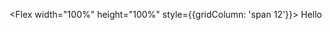 
<SEO title="Gatsby Starter Kormsen Core" />

<Flex width="100%" height="100%" style={{gridColumn: 'span 12'}}>
    <Heading>Hello</Heading>
</Flex>






















<!-- # Gatsby Starter Kormsen Core

[Documentation](https://github.com/kiastorm/gatsby-theme-kormsen) about the Kormsen themes and starters is available on Github.

This is the "core" theme that acts as a base for all other Kormsen themes and starters. It is intended to be barebones and serve as a blank canvas on top of which child themes and starters can be easily scaffolded.

I built this because it was something I needed to accelerate my workflow for freelance projects and assume others would also find it useful.

---

## Markdown Test

### Paragraphs and Line Breaks

A paragraph is simply one or more consecutive lines of text, separated
by one or more blank lines. (A blank line is any line that looks like a
blank line -- a line containing nothing but spaces or tabs is considered
blank.) Normal paragraphs should not be indented with spaces or tabs.

The implication of the "one or more consecutive lines of text" rule is
that Markdown supports "hard-wrapped" text paragraphs. This differs
significantly from most other text-to-HTML formatters (including Movable
Type's "Convert Line Breaks" option) which translate every line break
character in a paragraph into a `<br />` tag.

When you _do_ want to insert a `<br />` break tag using Markdown, you
end a line with two or more spaces, then type return.

### Headers

Headers are specified using hash marks, e.g. `# H1` or `### H3`.

# H1

## H2

### H3

#### H4

##### H5

###### H6

### Blockquotes

Markdown uses email-style `>` characters for blockquoting. If you're
familiar with quoting passages of text in an email message, then you
know how to create a blockquote in Markdown. It looks best if you hard
wrap the text and put a `>` before every line:

> This is a blockquote with two paragraphs. Lorem ipsum dolor sit amet,
> consectetuer adipiscing elit. Aliquam hendrerit mi posuere lectus.
> Vestibulum enim wisi, viverra nec, fringilla in, laoreet vitae, risus.
>
> Donec sit amet nisl. Aliquam semper ipsum sit amet velit. Suspendisse
> id sem consectetuer libero luctus adipiscing.

Markdown allows you to be lazy and only put the `>` before the first
line of a hard-wrapped paragraph:

> This is a blockquote with two paragraphs. Lorem ipsum dolor sit amet,
> consectetuer adipiscing elit. Aliquam hendrerit mi posuere lectus.
> Vestibulum enim wisi, viverra nec, fringilla in, laoreet vitae, risus.

> Donec sit amet nisl. Aliquam semper ipsum sit amet velit. Suspendisse
> id sem consectetuer libero luctus adipiscing.

Blockquotes can be nested (i.e. a blockquote-in-a-blockquote) by
adding additional levels of `>`:

> This is the first level of quoting.
>
> > This is nested blockquote.
>
> Back to the first level.

Blockquotes can contain other Markdown elements, including headers, lists,
and code blocks:

> ## This is a header.
>
> 1.  This is the first list item.
> 2.  This is the second list item.
>
> Here's some example code:
>
>     return shell_exec("echo $input | $markdown_script");

Any decent text editor should make email-style quoting easy. For
example, with BBEdit, you can make a selection and choose Increase
Quote Level from the Text menu.

<section id="anchor1">
  <h3>Anchor 1</h3>
  <p>
    Lorem ipsum dolor sit amet, consectetur adipiscing elit. Sed luctus
    vestibulum aliquam. Duis sapien est, elementum sed ultrices nec, pharetra et
    magna. Pellentesque quis nulla et neque fringilla ornare eget mollis nisi.
    Aliquam erat volutpat. Donec tempus porttitor mi, ut semper urna posuere
    nec. In in turpis in dui consequat viverra. Nam efficitur luctus tortor, non
    ultricies felis ullamcorper vitae. Nullam sapien tellus, tempor in dolor in,
    tincidunt fermentum nunc. Integer vestibulum et odio non rutrum. Quisque
    porta semper augue. Ut rhoncus, neque a interdum ultrices, diam quam
    fermentum nisl, quis congue velit purus ac velit. Interdum et malesuada
    fames ac ante ipsum primis in faucibus.
  </p>
</section>

### Lists

Markdown supports ordered (numbered) and unordered (bulleted) lists.

Unordered lists use asterisks, pluses, and hyphens -- interchangably
-- as list markers:

- Red
- Green
- Blue

Ordered lists use numbers followed by periods:

1.  Bird
2.  McHale
3.  Parish

To make lists look nice, you can wrap items with hanging indents:

- Lorem ipsum dolor sit amet, consectetuer adipiscing elit.
  Aliquam hendrerit mi posuere lectus. Vestibulum enim wisi,
  viverra nec, fringilla in, laoreet vitae, risus.
- Donec sit amet nisl. Aliquam semper ipsum sit amet velit.
  Suspendisse id sem consectetuer libero luctus adipiscing.

### Code Blocks

Pre-formatted code blocks are used for writing about programming or
markup source code. Rather than forming normal paragraphs, the lines
of a code block are interpreted literally. Markdown wraps a code block
in both `<pre>` and `<code>` tags.

To produce a code block in Markdown, simply indent every line of the
block by at least 4 spaces or 1 tab.

This is a normal paragraph:

    This is a code block.

Here is an example of AppleScript:

    tell application "Foo"
        beep
    end tell

A code block continues until it reaches a line that is not indented
(or the end of the article).

Within a code block, ampersands (`&`) and angle brackets (`<` and `>`)
are automatically converted into HTML entities. This makes it very
easy to include example HTML source code using Markdown -- just paste
it and indent it, and Markdown will handle the hassle of encoding the
ampersands and angle brackets. For example, this:

    <div class="footer">
        &copy; 2004 Foo Corporation
    </div>

Regular Markdown syntax is not processed within code blocks. E.g.,
asterisks are just literal asterisks within a code block. This means
it's also easy to use Markdown to write about Markdown's own syntax.

```
tell application "Foo"
    beep
end tell
```

### Links

Markdown supports two style of links: _inline_ and _reference_.

In both styles, the link text is delimited by [square brackets].

To create an inline link, use a set of regular parentheses immediately
after the link text's closing square bracket. Inside the parentheses,
put the URL where you want the link to point, along with an _optional_
title for the link, surrounded in quotes. For example:

This is [an example](http://example.com/) inline link.

[This link](http://example.net/) has no title attribute.

### Emphasis

Markdown treats asterisks (`*`) and underscores (`_`) as indicators of
emphasis. Text wrapped with one `*` or `_` will be wrapped with an
HTML `<em>` tag; double `*`'s or `_`'s will be wrapped with an HTML
`<strong>` tag. E.g., this input:

_single asterisks_

_single underscores_

**double asterisks**

**double underscores**

### Code

To indicate a span of code, wrap it with backtick quotes (`` ` ``).
Unlike a pre-formatted code block, a code span indicates code within a
normal paragraph. For example:

Use the `printf()` function.

### Heading Rows

---

---

---

### Images

![Alt Image Text 1](../images/image1.jpg)

![Alt Image Text 2](../images/image2.jpg)

![Alt Image Text 3](../images/image3.jpg)

<section id="anchor2">
  <h3>Anchor 2</h3>
  <p>
    Lorem ipsum dolor sit amet, consectetur adipiscing elit. Sed luctus
    vestibulum aliquam. Duis sapien est, elementum sed ultrices nec, pharetra et
    magna. Pellentesque quis nulla et neque fringilla ornare eget mollis nisi.
    Aliquam erat volutpat. Donec tempus porttitor mi, ut semper urna posuere
    nec. In in turpis in dui consequat viverra. Nam efficitur luctus tortor, non
    ultricies felis ullamcorper vitae. Nullam sapien tellus, tempor in dolor in,
    tincidunt fermentum nunc. Integer vestibulum et odio non rutrum. Quisque
    porta semper augue. Ut rhoncus, neque a interdum ultrices, diam quam
    fermentum nisl, quis congue velit purus ac velit. Interdum et malesuada
    fames ac ante ipsum primis in faucibus.
  </p>
</section> -->
